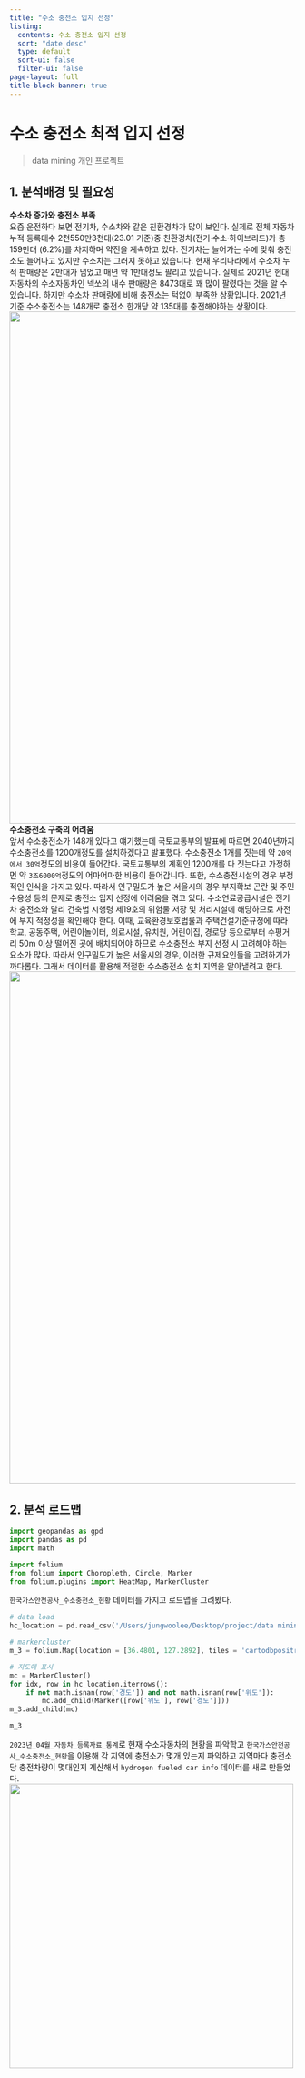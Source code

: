 ```yaml
---
title: "수소 충전소 입지 선정"
listing:
  contents: 수소 충전소 입지 선정
  sort: "date desc"
  type: default
  sort-ui: false
  filter-ui: false
page-layout: full
title-block-banner: true
---
```

# 수소 충전소 최적 입지 선정

> data mining 개인 프로젝트

## 1. 분석배경 및 필요성
**수소차 증가와 충전소 부족**   
요즘 운전하다 보면 전기차, 수소차와 같은 친환경차가 많이 보인다. 실제로 전체 자동차 누적 등록대수 2천550만3천대(23.01 기준)중 친환경차(전기·수소·하이브리드)가 총 159만대 (6.2%)를 차지하며 약진을 계속하고 있다. 전기차는 늘어가는 수에 맞춰 충전소도 늘어나고 있지만 수소차는 그러지 못하고 있습니다. 
현재 우리나라에서 수소차 누적 판매량은 2만대가 넘었고 매년 약 1만대정도 팔리고 있습니다. 실제로 2021년 현대 자동차의 수소자동차인 넥쏘의 내수 판매량은 8473대로 꽤 많이 팔렸다는 것을 알 수 있습니다.
하지만 수소차 판매량에 비해 충전소는 턱없이 부족한 상황입니다. 2021년 기준 수소충전소는 148개로 충전소 한개당 약 135대를 충전해야하는 상황이다.
<center>
<img src = "hc.png" width = "900"><br/>
</center>

**수소충전소 구축의 어려움**   
앞서 수소충전소가 148개 있다고 얘기했는데 국토교통부의 발표에 따르면 2040년까지 수소충전소를 1200개정도를 설치하겠다고 발표했다. 수소충전소 1개를 짓는데 약 `20억에서 30억`정도의 비용이 들어간다. 국토교통부의 계획인 1200개를 다 짓는다고 가정하면 약 `3조6000억`정도의 어마어마한 비용이 들어갑니다. 또한, 수소충전시설의 경우 부정적인 인식을 가지고 있다. 따라서 인구밀도가 높은 서울시의 경우 부지확보 곤란 및 주민 수용성 등의 문제로 충전소 입지 선정에 어려움을 겪고 있다. 수소연료공급시설은 전기차 충전소와 달리 건축법 시행령 제19호의 위험물 저장 및 처리시설에 해당하므로 사전에 부지 적정성을 확인해야 한다. 이때, 교육환경보호법률과 주택건설기준규정에 따라 학교, 공동주택, 어린이놀이터, 의료시설, 유치원, 어린이집, 경로당 등으로부터 수평거리 50m 이상 떨어진 곳에 배치되어야 하므로 수소충전소 부지 선정 시 고려해야 하는 요소가 많다. 따라서 인구밀도가 높은 서울시의 경우, 이러한 규제요인들을 고려하기가 까다롭다. 그래서 데이터를 활용해 적절한 수소충전소 설치 지역을 알아낼려고 한다. 
<center>
<img src = "hc1.png" width = "900"><br/>
</center>

## 2. 분석 로드맵
```python
import geopandas as gpd
import pandas as pd
import math

import folium
from folium import Choropleth, Circle, Marker
from folium.plugins import HeatMap, MarkerCluster
```
`한국가스안전공사_수소충전소_현황` 데이터를 가지고 로드맵을 그려봤다.
```python
# data load
hc_location = pd.read_csv('/Users/jungwoolee/Desktop/project/data mining/hc_acc.csv')

# markercluster
m_3 = folium.Map(location = [36.4801, 127.2892], tiles = 'cartodbpositron', zoom_start = 13)

# 지도에 표시
mc = MarkerCluster()
for idx, row in hc_location.iterrows():
    if not math.isnan(row['경도']) and not math.isnan(row['위도']):
        mc.add_child(Marker([row['위도'], row['경도']]))
m_3.add_child(mc)

m_3
```
`2023년_04월_자동차_등록자료_통계`로 현재 수소자동차의 현황을 파악학고 `한국가스안전공사_수소충전소_현황`을 이용해 각 지역에 충전소가 몇개 있는지 파악하고 지역마다 충전소당 충전차량이 몇대인지 계산해서 `hydrogen fueled car info` 데이터를 새로 만들었다.
<left>
<img src = "car info.png" width = "500"><br/>
</left>